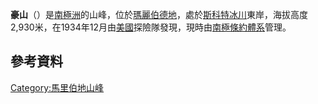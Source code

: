 {{coord|87|22|S|149|30|W|source:GNIS|display=title}}

'''豪山'''（{{lang-en|Mount Howe}}）是[[南極洲|南極洲]]的山峰，位於[[瑪麗伯德地|瑪麗伯德地]]，處於[[斯科特冰川|斯科特冰川]]東岸，海拔高度2,930米，在1934年12月由[[美國|美國]]探險隊發現，現時由[[南極條約體系|南極條約體系]]管理。

==參考資料==
{{cite gnis | type = antarid | id = 7091| name = Howe, Mount | accessdate = 2012-06-29}}

{{DEFAULTSORT:Mount Howe}}
[[Category:馬里伯地山峰|Category:馬里伯地山峰]]


{{MarieByrdLand-geo-stub}}